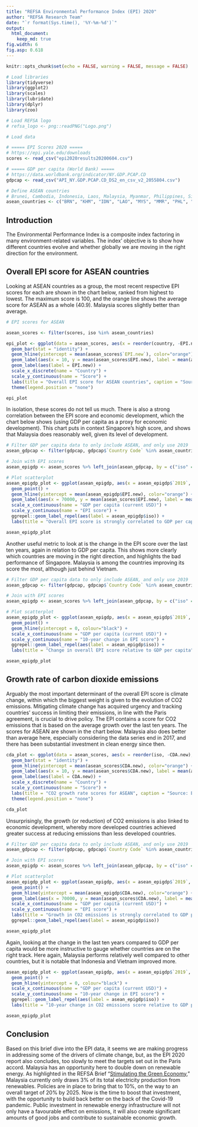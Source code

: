 ```yaml
---
title: "REFSA Environmental Performance Index (EPI) 2020"
author: "REFSA Research Team"
date: "`r format(Sys.time(), '%Y-%m-%d')`"
output: 
  html_document: 
    keep_md: true
fig.width: 6
fig.asp: 0.618
---
```



```r
knitr::opts_chunk$set(echo = FALSE, warning = FALSE, message = FALSE)

# Load libraries
library(tidyverse)
library(ggplot2)
library(scales)
library(lubridate)
library(dplyr)
library(zoo)

# Load REFSA logo
# refsa_logo <- png::readPNG("Logo.png")

# Load data

# ===== EPI Scores 2020 =====
# https://epi.yale.edu/downloads
scores <- read_csv("epi2020results20200604.csv")

# ===== GDP per capita (World Bank) =====
# https://data.worldbank.org/indicator/NY.GDP.PCAP.CD
gdpcap <- read_csv("API_NY.GDP.PCAP.CD_DS2_en_csv_v2_2055804.csv")

# Define ASEAN countries
# Brunei, Cambodia, Indonesia, Laos, Malaysia, Myanmar, Philippines, Singapore, Thailand, Vietnam
asean_countries <- c("BRN", "KHM", "IDN", "LAO", "MYS", "MMR", "PHL", "SGP", "THA", "VNM")

```

## Introduction

The Environmental Performance Index is a composite index factoring in many environment-related variables. The index' objective is to show how different countries evolve and whether globally we are moving in the right direction for the environment. 

## Overall EPI score for ASEAN countries

Looking at ASEAN countries as a group, the most recent respective EPI scores for each are shown in the chart below, ranked from highest to lowest. The maximum score is 100, and the orange line shows the average score for ASEAN as a whole (40.9). Malaysia scores slightly better than average. 

```r

# EPI scores for ASEAN

asean_scores <- filter(scores, iso %in% asean_countries)

epi_plot <- ggplot(data = asean_scores, aes(x = reorder(country, -EPI.new), y = EPI.new)) + 
  geom_bar(stat = "identity") + 
  geom_hline(yintercept = mean(asean_scores$`EPI.new`), color="orange") +
  geom_label(aes(x = 10, y = mean(asean_scores$EPI.new), label = mean(asean_scores$`EPI.new`)), color = "orange") +
  geom_label(aes(label = EPI.new)) +
  scale_x_discrete(name = "Country") +
  scale_y_continuous(name = "Score") + 
  labs(title = "Overall EPI score for ASEAN countries", caption = "Source: EPI Report 2020.") +
  theme(legend.position = "none")

epi_plot

```

In isolation, these scores do not tell us much. There is also a strong correlation between the EPI score and economic development, which the chart below shows (using GDP per capita as a proxy for economic development). This chart puts in context Singapore's high score, and shows that Malaysia does reasonably well, given its level of development. 

```r

# Filter GDP per capita data to only include ASEAN, and only use 2019
asean_gdpcap <- filter(gdpcap, gdpcap$`Country Code` %in% asean_countries) %>% select("Country Name", "Country Code", "2019")

# Join with EPI scores
asean_epigdp <- asean_scores %>% left_join(asean_gdpcap, by = c("iso" = "Country Code"))

# Plot scatterplot
asean_epigdp_plot <- ggplot(asean_epigdp, aes(x = asean_epigdp$`2019`, y = asean_epigdp$EPI.new)) +
  geom_point() +
  geom_hline(yintercept = mean(asean_epigdp$EPI.new), color="orange") +
  geom_label(aes(x = 70000, y = mean(asean_scores$EPI.new), label = mean(asean_scores$`EPI.new`)), color = "orange") +
  scale_x_continuous(name = "GDP per capita (current USD)") +
  scale_y_continuous(name = "EPI score") +
  ggrepel::geom_label_repel(aes(label = asean_epigdp$iso)) +
  labs(title = "Overall EPI score is strongly correlated to GDP per capita", caption = "Source: EPI Report 2020, World Bank.")

asean_epigdp_plot


```

Another useful metric to look at is the change in the EPI score over the last ten years, again in relation to GDP per capita. This shows more clearly which countries are moving in the right direction, and highlights the bad performance of Singapore. Malaysia is among the countries improving its score the most, although just behind Vietnam. 

```r

# Filter GDP per capita data to only include ASEAN, and only use 2019
asean_gdpcap <- filter(gdpcap, gdpcap$`Country Code` %in% asean_countries) %>% select("Country Name", "Country Code", "2019")

# Join with EPI scores
asean_epigdp <- asean_scores %>% left_join(asean_gdpcap, by = c("iso" = "Country Code"))

# Plot scatterplot
asean_epigdp_plot <- ggplot(asean_epigdp, aes(x = asean_epigdp$`2019`, y = asean_epigdp$EPI.change)) +
  geom_point() +
  geom_hline(yintercept = 0, colour="black") +
  scale_x_continuous(name = "GDP per capita (current USD)") +
  scale_y_continuous(name = "10-year change in EPI score") +
  ggrepel::geom_label_repel(aes(label = asean_epigdp$iso)) +
  labs(title = "Change in overall EPI score relative to GDP per capita", caption = "Source: EPI Report 2020, World Bank.")

asean_epigdp_plot

```


## Growth rate of carbon dioxide emissions

Arguably the most important determinant of the overall EPI score is climate change, within which the biggest weight is given to the evolution of CO2 emissions. Mitigating climate change has acquired urgency and tracking countries' success in limiting their emissions, in line with the Paris agreement, is crucial to drive policy. The EPI contains a score for CO2 emissions that is based on the average growth over the last ten years. The scores for ASEAN are shown in the chart below. Malaysia also does better than average here, especially considering the data series end in 2017, and there has been substantial investment in clean energy since then. 

```r

cda_plot <- ggplot(data = asean_scores, aes(x = reorder(iso, -CDA.new), y = CDA.new)) + 
  geom_bar(stat = "identity") + 
  geom_hline(yintercept = mean(asean_scores$CDA.new), color="orange") +
  geom_label(aes(x = 10, y = mean(asean_scores$CDA.new), label = mean(asean_scores$CDA.new)), color = "orange") +
  geom_label(aes(label = CDA.new)) +
  scale_x_discrete(name = "Country") +
  scale_y_continuous(name = "Score") + 
  labs(title = "CO2 growth rate scores for ASEAN", caption = "Source: EPI Report 2020, World Bank.") +
  theme(legend.position = "none")

cda_plot

```

Unsurprisingly, the growth (or reduction) of CO2 emissions is also linked to economic development, whereby more developed countries achieved greater success at reducing emissions than less developed countries. 

```r

# Filter GDP per capita data to only include ASEAN, and only use 2019
asean_gdpcap <- filter(gdpcap, gdpcap$`Country Code` %in% asean_countries) %>% select("Country Name", "Country Code", "2019")

# Join with EPI scores
asean_epigdp <- asean_scores %>% left_join(asean_gdpcap, by = c("iso" = "Country Code"))

# Plot scatterplot
asean_epigdp_plot <- ggplot(asean_epigdp, aes(x = asean_epigdp$`2019`, y = asean_epigdp$CDA.new)) +
  geom_point() +
  geom_hline(yintercept = mean(asean_epigdp$CDA.new), color="orange") +
  geom_label(aes(x = 70000, y = mean(asean_scores$CDA.new), label = mean(asean_scores$CDA.new)), color = "orange") +
  scale_x_continuous(name = "GDP per capita (current USD)") +
  scale_y_continuous(name = "EPI score") +
  labs(title = "Growth in CO2 emissions is strongly correlated to GDP per capita", caption = "Source: EPI Report 2020, World Bank.") +
  ggrepel::geom_label_repel(aes(label = asean_epigdp$iso))

asean_epigdp_plot

```

Again, looking at the change in the last ten years compared to GDP per capita would be more instructive to gauge whether countries are on the right track. Here again, Malaysia performs relatively well compared to other countries, but it is notable that Indonesia and Vietnam improved more. 

```r

asean_epigdp_plot <- ggplot(asean_epigdp, aes(x = asean_epigdp$`2019`, y = asean_epigdp$CDA.change)) +
  geom_point() +
  geom_hline(yintercept = 0, colour="black") +
  scale_x_continuous(name = "GDP per capita (current USD)") +
  scale_y_continuous(name = "10-year change in EPI score") +
  ggrepel::geom_label_repel(aes(label = asean_epigdp$iso)) +
  labs(title = "10-year change in CO2 emissions score relative to GDP per capita", caption = "Source: EPI Report 2020, World Bank.")

asean_epigdp_plot

```

## Conclusion

Based on this brief dive into the EPI data, it seems we are making progress in addressing some of the drivers of climate change, but, as the EPI 2020 report also concludes, too slowly to meet the targets set out in the Paris accord. Malaysia has an opportunity here to double down on renewable energy. As highlighted in the REFSA Brief "[Stimulating the Green Economy](https://refsa.org/stimulating-the-green-economy/)," Malaysia currently only draws 3% of its total electricity production from renewables. Policies are in place to bring that to 10%, on the way to an overall target of 20% by 2025. Now is the time to boost that investment, with the opportunity to build back better on the back of the Covid-19 pandemic. Public investment in renewable energy infrastructure will not only have a favourable effect on emissions, it will also create significant amounts of good jobs and contribute to sustainable economic growth. 
